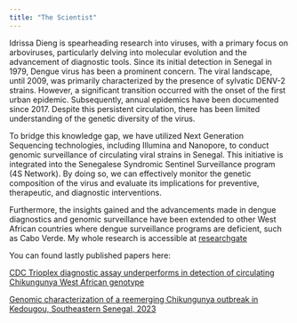 ```yaml
---
title: "The Scientist"
---
```

Idrissa Dieng is spearheading research into viruses, with a primary focus on arboviruses, particularly delving into molecular evolution and the advancement of diagnostic tools. Since its initial detection in Senegal in 1979, Dengue virus has been a prominent concern. The viral landscape, until 2009, was primarily characterized by the presence of sylvatic DENV-2 strains. However, a significant transition occurred with the onset of the first urban epidemic. Subsequently, annual epidemics have been documented since 2017. Despite this persistent circulation, there has been limited understanding of the genetic diversity of the virus.

To bridge this knowledge gap, we have utilized Next Generation Sequencing technologies, including Illumina and Nanopore, to conduct genomic surveillance of circulating viral strains in Senegal. This initiative is integrated into the Senegalese Syndromic Sentinel Surveillance program (4S Network). By doing so, we can effectively monitor the genetic composition of the virus and evaluate its implications for preventive, therapeutic, and diagnostic interventions.

Furthermore, the insights gained and the advancements made in dengue diagnostics and genomic surveillance have been extended to other West African countries where dengue surveillance programs are deficient, such as Cabo Verde. My whole research is accessible at [researchgate](https://www.researchgate.net/profile/Idrissa-Dieng-2)

You can found lastly published papers here:

[CDC Trioplex diagnostic assay underperforms in detection of circulating Chikungunya West African genotype](https://journals.asm.org/doi/epub/10.1128/jcm.00405-24)

[Genomic characterization of a reemerging Chikungunya outbreak in Kedougou, Southeastern Senegal, 2023](https://www.tandfonline.com/doi/10.1080/22221751.2024.2373308)

